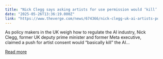```yaml
---
title: "Nick Clegg says asking artists for use permission would ‘kill’ the AI industry"
date: "2025-05-26T13:36:19.000Z"
link: "https://www.theverge.com/news/674366/nick-clegg-uk-ai-artists-policy-letter"
---
```


As policy makers in the UK weigh how to regulate the AI industry, Nick Clegg, former UK deputy prime minister and former Meta executive, claimed a push for artist consent would “basically kill” the AI...

[Read more](https://www.theverge.com/news/674366/nick-clegg-uk-ai-artists-policy-letter)
